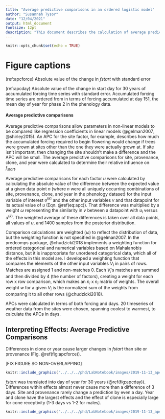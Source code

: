 ```yaml
---
title: "Average predictive comparisons in an ordered logistic model"
author: "Susannah Tysor"
date: "12/04/2021"
output: html_document
fontsize: 12pt
description: "This document describes the calculation of average predictive comparisons"
---
```


```r
knitr::opts_chunk$set(echo = TRUE)
```
# Figure captions

(ref:apcforce) Absolute value of the change in $fstart$ with standard error

(ref:apcday) Absolute value of the change in start day for 30 years of accumulated forcing time series with standard error. Accumulated forcing time series are ordered from in terms of forcing accumulated at day 151, the mean day of year for phase 2 in the phenology data.

#### Average predictive comparisons 
Average predictive comparisons allow parameters in non-linear models to be compared like regression coefficients in linear models (@gelman2007, @shirley2015). An APC for the site factor, for example, describes how much the accumulated forcing required to begin flowering would change if trees were grown at sites other than the one they were actually grown at. If site isn't important, then changing the site shouldn't make a difference and the APC will be small. The average predictive comparisons for site, provenance, clone, and year were calculated to determine their relative influence on $f_{start}$.

Average predictive comparisons for each factor $u$ were calculated by calculating the absolute value of the difference between the expected value at a given data point $n$ (where $n$ were all uniquely occurring combinations of site, provenance, clone, and year in the phenology dataset) for the input variable of interest $u^{(k)}$ and the other input variables $v$ and that datapoint for its actual value of $u$ (Eqn. \@ref(eq:apc)). That difference was multiplied by a weight $\omega$ representing the similarity in $v$ between a datapoint with $u_i$ versus $u^{(k)}$. The weighted average of these differences is taken over all data points, all values of $u$, and 1400 samples from the posterior distribution. 

\begin{equation}
\hat \Delta_u = \frac{\sum_{i=1}^{n}\sum_{k=1}^{K}\sum_{s=1}^S[\sum_{j\in\{k\}}\omega_{ij}]|\mathrm{E}(y|u^{(k)},v_i, \theta^{(s)})-\mathrm{E}(y|u_i,v_i, \theta^{(s)})|}
{\mathrm{S}\sum_{i=1}^{n}\sum_{k=1}^{K}[\sum_{j\in\{k\}}\omega_{ij}]}
(\#eq:apc)
\end{equation}

Comparison calculations are weighted ($\omega$) to reflect the distribution of data, but the weighting function is not specified in @gelman2007. In the predcomps package, @chudzicki2018 implements a weighting function for ordered categorical and numerical variables based on Mahalanobis distance, but it is inappropriate for unordered categorical data, which all of the effects in this model are. I developed a weighting function that compares the elements of the other input variables $V_i$ in pairs of rows. Matches are assigned 1 and non-matches 0. Each $V_i$'s matches are summed and then divided by 4 (the number of factors), creating a weight for each row x row comparison, which makes an $n_i$ x $n_i$ matrix of weights. The overall weight $w$ for a given $V_i$ is the normalized sum of the weights from comparing it to all other rows (@chudzicki2018). 

APCs were calculated in terms of both forcing and days. 20 timeseries of weather data from the sites were chosen, spanning coolest to warmest, to calculate the APCs in days.

## Interpreting Effects: Average Predictive Comparisons

Differences in clone or year cause larger changes in $fstart$ than site or provenance (Fig. \@ref(fig:apcforce)).

[FIX FIGURE SO NON-OVERLAPPING]

```r
knitr::include_graphics('../../../phd/LabNotebook/images/2019-11-13_apc_forcing_spacedyears.png')
```


$fstart$ was translated into day of year for 30 years (\@ref(fig:apcday)). Differences within effects almost never cause more than a difference of 3 days. Site and provenance rarely change a prediction by even a day. Year and clone have the largest effects and the effect of clone is especially large for cone receptivity (1-3 days vs 1-2 for males). 

```r
knitr::include_graphics('../../../phd/LabNotebook/images/2019-11-13_apc_days_spacedyears.png')
```
